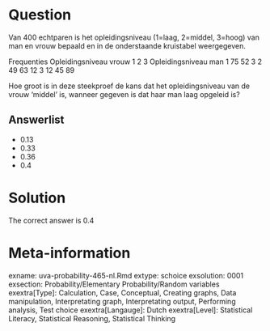Question
========

Van 400 echtparen is het opleidingsniveau (1=laag, 2=middel, 3=hoog) van man en vrouw bepaald en in de onderstaande kruistabel weergegeven.

Frequenties Opleidingsniveau vrouw
1 2 3
Opleidingsniveau man 1 75 52 3
2 49 63 12
3 12 45 89

Hoe groot is in deze steekproef de kans dat het opleidingsniveau van de vrouw 'middel' is, wanneer gegeven is dat haar man laag opgeleid is?

Answerlist
----------
* 0.13
* 0.33
* 0.36
* 0.4

Solution
========

The correct answer is  0.4

Meta-information
================
exname: uva-probability-465-nl.Rmd
extype: schoice
exsolution: 0001
exsection: Probability/Elementary Probability/Random variables
exextra[Type]: Calculation, Case, Conceptual, Creating graphs, Data manipulation, Interpretating graph, Interpretating output, Performing analysis, Test choice
exextra[Langauge]: Dutch
exextra[Level]: Statistical Literacy, Statistical Reasoning, Statistical Thinking
